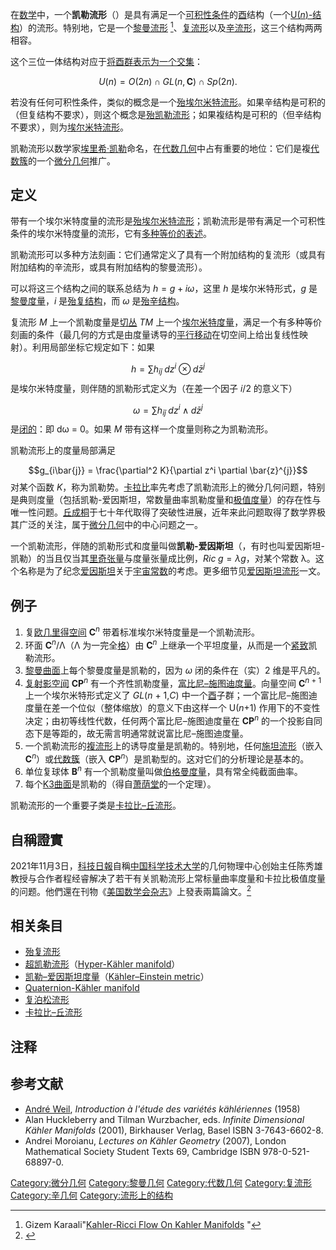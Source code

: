 {{Link style|time=2015-12-13T12:36:35+00:00}}
在[[数学|数学]]中，一个'''凯勒流形'''（{{lang|en|Kähler manifold}}）是具有满足一个[[可积性条件|可积性条件]]的[[酉群|酉]]结构（一个[[G-结构|U(''n'')-结构]]）的流形。特别地，它是一个[[黎曼流形|黎曼流形]]
<ref>Gizem Karaali"[http://pages.pomona.edu/~gk014747/research/ricciflow.pdf Kahler-Ricci Flow On Kahler Manifolds] {{Wayback|url=http://pages.pomona.edu/~gk014747/research/ricciflow.pdf |date=20201021134522 }}"</ref>、[[复流形|复流形]]以及[[辛流形|辛流形]]，这三个结构两两相容。

这个三位一体结构对应于[[酉群#三选二性质|将酉群表示为一个交集]]：
:<math>U(n) = O(2n) \cap GL(n,\mathbf{C}) \cap Sp(2n).</math>

若没有任何可积性条件，类似的概念是一个[[殆埃尔米特流形|殆埃尔米特流形]]。如果辛结构是可积的（但复结构不要求），则这个概念是[[殆凯勒流形|殆凯勒流形]]；如果複结构是可积的（但辛结构不要求），则为[[埃尔米特流形|埃尔米特流形]]。

凯勒流形以数学家[[埃里希·凯勒|埃里希·凯勒]]命名，在[[代数几何|代数几何]]中占有重要的地位：它们是複[[代数簇|代数簇]]的一个[[微分几何|微分几何]]推广。

==定义==

带有一个埃尔米特度量的流形是[[殆埃尔米特流形|殆埃尔米特流形]]；凯勒流形是带有满足一个可积性条件的埃尔米特度量的流形，它有[[埃尔米特度量#凯勒流形|多种等价的表述]]。

凯勒流形可以多种方法刻画：它们通常定义了具有一个附加结构的复流形（或具有附加结构的辛流形，或具有附加结构的黎曼流形）。

可以将这三个结构之间的联系总结为 <math>h=g + i\omega</math>，这里 ''h'' 是埃尔米特形式，''g'' 是[[黎曼度量|黎曼度量]]，''i'' 是[[殆复结构|殆复结构]]，而 <math>\omega</math> 是[[殆辛结构|殆辛结构]]。

复流形 ''M'' 上一个凯勒度量是[[切丛|切丛]] <math> TM </math> 上一个[[埃尔米特度量|埃尔米特度量]]，满足一个有多种等价刻画的条件（最几何的方式是由度量诱导的[[平行移动|平行移动]]在切空间上给出复线性映射）。利用局部坐标它规定如下：如果
:<math>h = \sum h_{i\bar j}\; dz^i \otimes d \bar z^j</math>
是埃尔米特度量，则伴随的凯勒形式定义为（在差一个因子 ''i''/2 的意义下）
:<math>\omega = \sum h_{i\bar j}\; dz^i \wedge d \bar z^j </math>
是[[闭形式|闭的]]：即 dω = 0。如果 ''M'' 带有这样一个度量则称之为凯勒流形。

凯勒流形上的度量局部满足
:<math>g_{i\bar{j}} = \frac{\partial^2 K}{\partial z^i \partial \bar{z}^{j}}</math>
对某个函数 ''K''，称为凯勒势。[[卡拉比|卡拉比]]率先考虑了凯勒流形上的微分几何问题，特别是典则度量（包括凯勒-爱因斯坦，常数量曲率凯勒度量和[[极值度量|极值度量]]）的存在性与唯一性问题。[[丘成桐|丘成桐]]于七十年代取得了突破性进展，近年来此问题取得了数学界极其广泛的关注，属于[[微分几何|微分几何]]中的中心问题之一。

一个凯勒流形，伴随的凯勒形式和度量叫做'''凯勒-爱因斯坦'''（{{lang|en|Kähler-Einstein}}，有时也叫爱因斯坦-凯勒）的当且仅当其[[里奇张量|里奇张量]]与度量张量成比例，<math>Ric \; g = \lambda g</math>，对某个常数 λ。这个名称是为了纪念[[爱因斯坦|爱因斯坦]]关于[[宇宙常数|宇宙常数]]的考虑。更多细节见[[爱因斯坦流形|爱因斯坦流形]]一文。

==例子==

#复[[欧几里得空间|欧几里得空间]] '''C'''<sup>''n''</sup> 带着标准埃尔米特度量是一个凯勒流形。
#环面 '''C'''<sup>''n''</sup>/Λ（Λ 为一完全[[格_(群)|格]]）由 '''C'''<sup>''n''</sup> 上继承一个平坦度量，从而是一个[[紧致|紧致]]凯勒流形。
#[[黎曼曲面|黎曼曲面]]上每个黎曼度量是凯勒的，因为 ''ω'' 闭的条件在（实）2 维是平凡的。
#[[复射影空间|复射影空间]] '''CP'''<sup>''n''</sup> 有一个齐性凯勒度量，[[富比尼–施图迪度量|富比尼–施图迪度量]]。向量空间 '''C'''<sup>''n'' + 1</sup> 上一个埃尔米特形式定义了 ''GL''(''n'' + 1,''C'') 中一个[[酉群|酉]]子群；一个富比尼–施图迪度量在差一个位似（整体缩放）的意义下由这样一个 U(''n''+1) 作用下的不变性决定；由初等线性代数，任何两个富比尼–施图迪度量在 '''CP'''<sup>''n''</sup> 的一个投影自同态下是等距的，故无需言明通常就说富比尼–施图迪度量。
#一个凯勒流形的[[复子流形|複流形]]上的诱导度量是凯勒的。特别地，任何[[施坦流形|施坦流形]]（嵌入 '''C'''<sup>''n''</sup>）或[[代数簇|代数簇]]（嵌入 '''CP'''<sup>''n''</sup>）是凯勒型的。这对它们的分析理论是基本的。
#单位复球体 '''B'''<sup>''n''</sup> 有一个凯勒度量叫做[[伯格曼度量|伯格曼度量]]，具有常全纯截面曲率。
#每个[[K3曲面|K3曲面]]是凯勒的（得自[[萧荫堂|萧荫堂]]的一个定理）。

凯勒流形的一个重要子类是[[卡拉比–丘流形|卡拉比–丘流形]]。

==自稱證實==
2021年11月3日，[[科技日報|科技日報]]自稱[[中国科学技术大学|中国科学技术大学]]的几何物理中心创始主任陈秀雄教授与合作者程经睿解决了若干有关凯勒流形上常标量曲率度量和卡拉比极值度量的问题。他們還在刊物《[[美国数学会杂志|美国数学会杂志]]》上發表兩篇論文。<ref>{{cite news |title=悬而未决60年 我科学家证明凯勒几何两大核心猜想 |url=http://www.news.cn/science/2021-11/03/c_1310286757.htm |publisher=科技日報 |accessdate=2021-11-04 |archive-date=2021-11-05 |archive-url=https://web.archive.org/web/20211105014924/http://www.news.cn/science/2021-11/03/c_1310286757.htm |dead-url=no }}</ref>

==相关条目==
*[[殆复流形|殆复流形]]
*[[超凯勒流形|超凯勒流形]]（[[:en:Hyper-Kähler_manifold|Hyper-Kähler manifold]]）
*[[凯勒–爱因斯坦度量|凯勒–爱因斯坦度量]]（[[:en:Kähler–Einstein_metric|Kähler–Einstein metric]]）
*[[Quaternion-Kähler_manifold|Quaternion-Kähler manifold]]
*[[复泊松流形|复泊松流形]]
*[[卡拉比–丘流形|卡拉比–丘流形]]

==注释==
<references/>

==参考文献==
*[[André_Weil|André Weil]], ''Introduction à l'étude des variétés kählériennes'' (1958) 
*Alan Huckleberry and Tilman Wurzbacher, eds. ''Infinite Dimensional Kähler Manifolds'' (2001), Birkhauser Verlag, Basel ISBN 3-7643-6602-8. 
*Andrei Moroianu, ''Lectures on Kähler Geometry'' (2007), London Mathematical Society Student Texts 69, Cambridge ISBN 978-0-521-68897-0.

{{Authority control}}
{{DEFAULTSORT:Kahler manifold}}

[[Category:微分几何|Category:微分几何]]
[[Category:黎曼几何|Category:黎曼几何]]
[[Category:代数几何|Category:代数几何]]
[[Category:复流形|Category:复流形]]
[[Category:辛几何|Category:辛几何]]
[[Category:流形上的结构|Category:流形上的结构]]